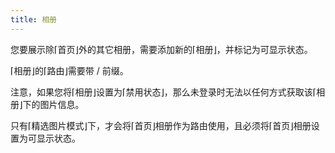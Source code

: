 ```yaml
---
title: 相册
---
```


您要展示除⌈首页⌋外的其它相册，需要添加新的⌈相册⌋，并标记为可显示状态。

⌈相册⌋的⌈路由⌋需要带 / 前缀。

注意，如果您将⌈相册⌋设置为⌈禁用状态⌋，那么未登录时无法以任何方式获取该⌈相册⌋下的图片信息。

<Callout>只有⌈精选图片模式⌋下，才会将⌈首页⌋相册作为路由使用，且必须将⌈首页⌋相册设置为可显示状态。</Callout>

